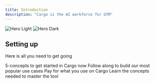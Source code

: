 ```yaml
---
title: Introduction
description: "Cargo is the AI workforce for GTM"
---
```


<img
  className="block dark:hidden"
  src="/images/hero.png"
  alt="Hero Light"
/>
<img
  className="hidden dark:block"
  src="/images/hero.png"
  alt="Hero Dark"
/>

## Setting up

Here is all you need to get going

<CardGroup cols={2}>
  <Card
    title="Quickstart guide"
    icon="palette"
    href="/get-started"
  >
    5-concepts to get started in Cargo now
  </Card>
  <Card
    title="Tutorials"
    icon="video"
    href="https://www.youtube.com/playlist?list=PLEPfxjnBt9pq9rD3OU-1fyQhiDqRkScHB"
  >
    Follow along to build our most popular use cases
  </Card>
  <Card
    title="Credits"
    icon="coin"
    href="/get-started/purchase-credits"
  >
    Pay for what you use on Cargo
  </Card>
  <Card
    title="Reference"
    icon="book"
    href="/reference/overview"
  >
    Learn the concepts needed to master the tool
  </Card>
</CardGroup>
